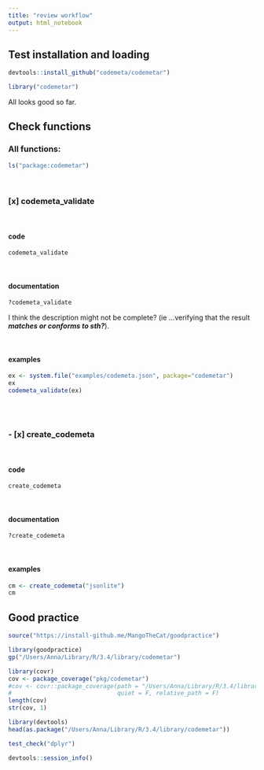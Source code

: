 ```yaml
---
title: "review workflow"
output: html_notebook
---
```


## Test installation and loading

```r
devtools::install_github("codemeta/codemetar")
```
```r
library("codemetar")
```

All looks good so far.

## Check functions

### All functions:
```r

ls("package:codemetar")
```
<br>

### [x] codemeta_validate

<br>

#### code
```r
codemeta_validate
```

<br>

#### documentation

```r
?codemeta_validate
```
I think the description might not be complete? (ie ...verifying that the result ***matches or conforms to sth?***).

<br>

#### examples

```r
ex <- system.file("examples/codemeta.json", package="codemetar")
ex
codemeta_validate(ex)
```

<br><br>


### - [x] create_codemeta

<br>

#### code
```r
create_codemeta
```
<br>

#### documentation

```r
?create_codemeta
```
<br>

#### examples

```r
cm <- create_codemeta("jsonlite")
cm
```




## Good practice

```r
source("https://install-github.me/MangoTheCat/goodpractice")
```

```r
library(goodpractice)
gp("/Users/Anna/Library/R/3.4/library/codemetar")
```
```r
library(covr)
cov <- package_coverage("pkg/codemetar")
#cov <- covr::package_coverage(path = "/Users/Anna/Library/R/3.4/library/codemetar", type = c("vignettes"),
#                              quiet = F, relative_path = F)
length(cov)
str(cov, 1)
```
```r
library(devtools)
head(as.package("/Users/Anna/Library/R/3.4/library/codemetar"))
```


```r
test_check("dplyr")
```


```r
devtools::session_info()
```


